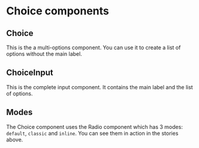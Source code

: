 
<Meta of={ChoiceStories} />

# Choice components

## Choice

This is the a multi-options component. You can use it to create a list of options without the main label.

<Canvas of={ChoiceStories.ChoiceStory} />
<Controls of={ChoiceStories.ChoiceStory} />

## ChoiceInput

This is the complete input component. It contains the main label and the list of options.

<Canvas of={ChoiceInputStories.ChoiceInputStory} />
<Controls of={ChoiceInputStories.ChoiceInputStory} />

## Modes

The Choice component uses the Radio component which has 3 modes: `default`, `classic` and `inline`.
You can see them in action in the stories above.
